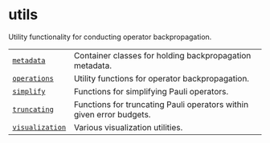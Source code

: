 # utils

<span id="module-qiskit_addon_obp.utils" />

<span id="qiskit-addon-obp-utils" />

Utility functionality for conducting operator backpropagation.

|                                                                                                                           |                                                                      |
| ------------------------------------------------------------------------------------------------------------------------- | -------------------------------------------------------------------- |
| [`metadata`](utils-metadata#module-qiskit_addon_obp.utils.metadata "qiskit_addon_obp.utils.metadata")                     | Container classes for holding backpropagation metadata.              |
| [`operations`](utils-operations#module-qiskit_addon_obp.utils.operations "qiskit_addon_obp.utils.operations")             | Utility functions for operator backpropagation.                      |
| [`simplify`](utils-simplify#module-qiskit_addon_obp.utils.simplify "qiskit_addon_obp.utils.simplify")                     | Functions for simplifying Pauli operators.                           |
| [`truncating`](utils-truncating#module-qiskit_addon_obp.utils.truncating "qiskit_addon_obp.utils.truncating")             | Functions for truncating Pauli operators within given error budgets. |
| [`visualization`](utils-visualization#module-qiskit_addon_obp.utils.visualization "qiskit_addon_obp.utils.visualization") | Various visualization utilities.                                     |
